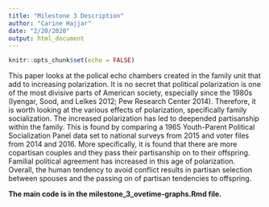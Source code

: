 ```yaml
---
title: "Milestone 3 Description"
author: "Carine Hajjar"
date: "2/20/2020"
output: html_document
---
```


```r
knitr::opts_chunk$set(echo = FALSE)
```


This paper looks at the polical echo chambers created in the family unit that add to increasing polarization. It is no secret that political polarization is one of the most divisive parts of American society, especially since the 1980s (Iyengar, Sood, and Lelkes 2012; Pew Research Center 2014). Therefore, it is worth looking at the various effects of polarization, specifically family socialization. The increased polarization has led to deepended partisanship within the family. This is found by comparing a 1965 Youth-Parent Political Socialization Panel data set to national surveys from 2015 and voter files from 2014 and 2016. More specifically, it is found that there are more copartisan couples and they pass their partisanship on to their offspring. Familial political agreement has increased in this age of polarization. Overall, the human tendency to avoid conflict results in partisan selection between spouses and the passing on of partisan tendencies to offspring. 

**The main code is in the milestone_3_ovetime-graphs.Rmd file.**